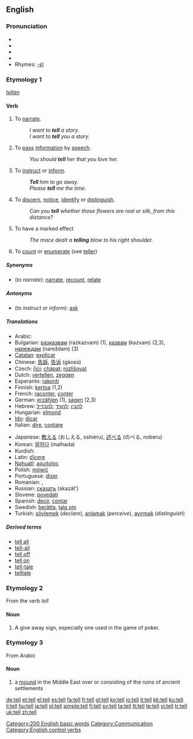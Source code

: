 {{wikipedia|Tell (disambiguation)}}
==English==

{{rank|each|between|face|175|tell|because|few|whom}}

===Pronunciation===
*{{IPA|/tĕl/}}
*{{IPA|/tel/}}
*{{SAMPA|/tel/}}
*{{audio|en-us-tell.ogg|Audio (US)}}
*Rhymes: [[Rhymes:English:-ɛl|-ɛl]]

===Etymology 1===
{{OE.}} ''[[tellan]]''

====Verb====
{{en-verb|tells|telling|told}}

# {{context|transitive|or|ditransitive}} To [[narrate]].
#:''I want to '''tell''' a story''.
#:''I want to '''tell''' you a story.''
# {{transitive}} To [[pass]] [[information]] by [[speech]].
#:''You should '''tell''' her that you love her.''
# {{transitive}} To [[instruct]] or [[inform]].
#:'''''Tell''' him to go away.''
#:''Please '''tell''' me the time.''
# {{intransitive}} To [[discern]], [[notice]], [[identify]] or [[distinguish]].
#:''Can you '''tell''' whether those flowers are real or silk, from this distance?''
# {{intransitive}} To have a marked effect
#: ''The mace dealt a '''telling''' blow to his right shoulder.''
# To [[count]] or [[enumerate]] (see [[teller]])

=====Synonyms=====
* (''to narrate''): [[narrate]], [[recount]], [[relate]]

=====Antonyms=====
* (''to instruct or inform''): [[ask]]

=====Translations=====
{{rfc-trans}}
{{top}}
*Arabic: {{ARchar|[[اخبر]]}} {{unicode|(’áχbara)}}
*Bulgarian: [[разказвам]] (razkazvam) (1), [[казвам]] (kazvam) (2,3), [[нареждам]] (nareždam) (3)
*[[Catalan]]: [[explicar]]
*Chinese: [[告訴]], [[告诉]] (gàosù)
*Czech: [[říci]]; [[chápat]]; [[rozlišovat]]
*Dutch: [[vertellen]], [[zeggen]]
*Esperanto: [[rakonti]]
*Finnish: [[kertoa]] (1,2)
*French: [[raconter]], [[conter]]
*German: [[erzählen]] (1), [[sagen]] (2,3)
*Hebrew: [[להבין]] ;[[להגיד]] ;[[להבדיל]]
*Hungarian: [[elmond]]
*[[Ido]]: [[dicar]]
*Italian: [[dire]], [[contare]]
{{mid}}
*Japanese: [[教える]] (おしえる, oshieru), [[述べる]] (のべる, noberu)
*Korean: [[말하다]] (malhada)
*Kurdish: {{KUchar|[[گێڕان]]}}
*Latin: [[dicere|dīcere]]
*[[Nahuatl]]: [[aquitoloc]]
*Polish: [[mówić]]
*Portuguese: [[dizer]]
*Romanian: {{t-|ro|spune}}, {{t+|ro|zice}}
*Russian: [[сказать]] (skazát’)
*Slovene: [[povedati]]
*Spanish: [[decir]], [[contar]]
*Swedish: [[berätta]], [[tala om]]
*Turkish: [[söylemek]] (''declare''), [[anlamak]] (''perceive''), [[ayırmak]] (''distinguish'')
{{bottom}}

=====Derived terms=====
* [[tell all]]
* [[tell-all]]
* [[tell off]]
* [[tell on]]
* [[tell-tale]]
* [[telltale]]

===Etymology 2===
From the verb ''tell''

====Noun====
{{en-noun}}

# A give away sign, especially one used in the game of poker.

===Etymology 3===
From Arabic

====Noun====
{{en-noun}}

# a [[mound]] in the Middle East over or consisting of the ruins of ancient settlements

[[Category:200 English basic words]]
[[Category:Communication]]
[[Category:English control verbs]]

[[de:tell]]
[[et:tell]]
[[el:tell]]
[[es:tell]]
[[fa:tell]]
[[fr:tell]]
[[gl:tell]]
[[ko:tell]]
[[io:tell]]
[[it:tell]]
[[kk:tell]]
[[ku:tell]]
[[li:tell]]
[[hu:tell]]
[[ja:tell]]
[[pl:tell]]
[[simple:tell]]
[[fi:tell]]
[[sv:tell]]
[[ta:tell]]
[[tt:tell]]
[[te:tell]]
[[vi:tell]]
[[tr:tell]]
[[uk:tell]]
[[zh:tell]]